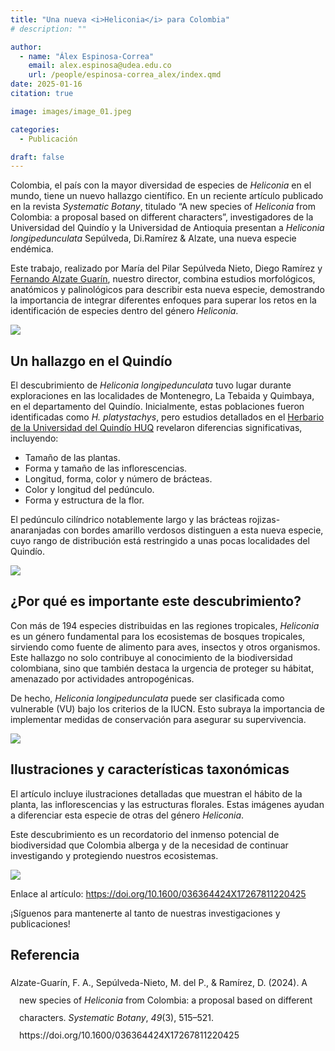 ```yaml
---
title: "Una nueva <i>Heliconia</i> para Colombia"
# description: ""

author: 
  - name: "Álex Espinosa-Correa"
    email: alex.espinosa@udea.edu.co
    url: /people/espinosa-correa_alex/index.qmd
date: 2025-01-16
citation: true

image: images/image_01.jpeg

categories:
  - Publicación

draft: false
---
```


Colombia, el país con la mayor diversidad de especies de *Heliconia* en el mundo, tiene un nuevo hallazgo científico. En un reciente artículo publicado en la revista *Systematic Botany*, titulado "A new species of *Heliconia* from Colombia: a proposal based on different characters", investigadores de la Universidad del Quindío y la Universidad de Antioquia presentan a *Heliconia longipedunculata* Sepúlveda, Di.Ramírez & Alzate, una nueva especie endémica.

Este trabajo, realizado por María del Pilar Sepúlveda Nieto, Diego Ramírez y [Fernando Alzate Guarín](/people/alzate-guarin_fernando-alveiro/index.qmd), nuestro director, combina estudios morfológicos, anatómicos y palinológicos para describir esta nueva especie, demostrando la importancia de integrar diferentes enfoques para superar los retos en la identificación de especies dentro del género *Heliconia*.

![](images/image_01.jpeg){fig-align="center" fig-alt="La imagen muestra en el centro una captura de pantalla de la primera página del artículo científico publicado en la revista Systematic Botany, titulado A new species of Heliconia from colombia: a proposal based on different characters. La imagen tiene un fondo oscuro. En la esquina superior derecha, sobre un fondo rojo aparece en blanco la palabra «GEOBOTA». En la esquina inferior izquierda sobre un fondo rojo aparece en blanco la palabra «PUBLICACIÓN». En la esquina inferior derecha aparecen en blanco los logotipos de Facebook e Instagram de @geobotaudea."}

## Un hallazgo en el Quindío

El descubrimiento de *Heliconia longipedunculata* tuvo lugar durante exploraciones en las localidades de Montenegro, La Tebaida y Quimbaya, en el departamento del Quindío. Inicialmente, estas poblaciones fueron identificadas como *H. platystachys*, pero estudios detallados en el [Herbario de la Universidad del Quindío HUQ](https://www.instagram.com/herbario_huq/) revelaron diferencias significativas, incluyendo:

-   Tamaño de las plantas.
-   Forma y tamaño de las inflorescencias.
-   Longitud, forma, color y número de brácteas.
-   Color y longitud del pedúnculo.
-   Forma y estructura de la flor.

El pedúnculo cilíndrico notablemente largo y las brácteas rojizas-anaranjadas con bordes amarillo verdosos distinguen a esta nueva especie, cuyo rango de distribución está restringido a unas pocas localidades del Quindío.

![](images/image_02.jpeg){fig-align="center" fig-alt="Fotografías que muestran detalles florales de Heliconia platystachys y Heliconia longipedunculata. Se observan vistas del perianto y del estaminodio con diferentes perspectivas y escalas. En el lado derecho se lee: A–D. Heliconia platystachys. A. Perianth. B–D. Staminodium emerging from the base of the perianth in different views. E–H. Heliconia longipedunculata. E. Perianth. F–H. Staminodium emerging from the base of the perianth in different views"}

## ¿Por qué es importante este descubrimiento?
Con más de 194 especies distribuidas en las regiones tropicales, *Heliconia* es un género fundamental para los ecosistemas de bosques tropicales, sirviendo como fuente de alimento para aves, insectos y otros organismos. Este hallazgo no solo contribuye al conocimiento de la biodiversidad colombiana, sino que también destaca la urgencia de proteger su hábitat, amenazado por actividades antropogénicas.

De hecho, *Heliconia longipedunculata* puede ser clasificada como vulnerable (VU) bajo los criterios de la IUCN. Esto subraya la importancia de implementar medidas de conservación para asegurar su supervivencia.

![](images/image_03.jpeg){fig-align="center" fig-alt="Ilustración botánica de Heliconia longipedunculata, con detalles de hábito, inflorescencias, brácteas florales, y estructura del estaminodio en vistas laterales y frontales. En el lado derecho se lee: Heliconia longipedunculata. A. Plant habit. B. Inﬂorescence. C. Sigmoid perianth. D. Floral bract. E. Staminode in lateral and frontal view. Illustrations by P. Sepulveda"}

## **Ilustraciones y características taxonómicas**  
El artículo incluye ilustraciones detalladas que muestran el hábito de la planta, las inflorescencias y las estructuras florales. Estas imágenes ayudan a diferenciar esta especie de otras del género *Heliconia*.

Este descubrimiento es un recordatorio del inmenso potencial de biodiversidad que Colombia alberga y de la necesidad de continuar investigando y protegiendo nuestros ecosistemas.

![](images/image_04.jpeg){fig-align="center" fig-alt="Imagen con fondo oscuro. En la parte superior aparece en rojo el texto «Escanea el QR y lee la publicación». En el centro aparece un código QR de color rojo. En la parte inferior aparecen en rojo el doi del artículo https://doi.org/10.1600/036364424X17267811220425 y en blanco los logotipos de Facebook e Instagram de @geobotaudea."}

Enlace al artículo: <https://doi.org/10.1600/036364424X17267811220425>

¡Síguenos para mantenerte al tanto de nuestras investigaciones y publicaciones!

## Referencia 

<?xml version="1.0"?>
<div class="csl-bib-body" style="line-height: 2; padding-left: 1em; text-indent:-1em;">
  <div class="csl-entry">Alzate-Guar&#xED;n, F. A., Sep&#xFA;lveda-Nieto, M. del P., &amp; Ram&#xED;rez, D. (2024). A new species of <i>Heliconia</i> from Colombia: a proposal based on different characters. <i>Systematic Botany</i>, <i>49</i>(3), 515&#x2013;521. https://doi.org/10.1600/036364424X17267811220425</div>
</div>
